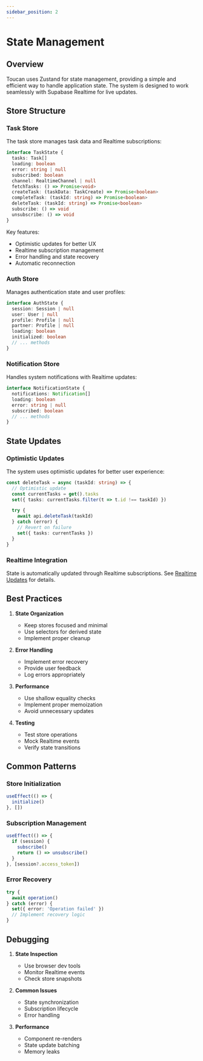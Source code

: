```yaml
---
sidebar_position: 2
---
```


# State Management

## Overview
Toucan uses Zustand for state management, providing a simple and efficient way to handle application state. The system is designed to work seamlessly with Supabase Realtime for live updates.

## Store Structure

### Task Store
The task store manages task data and Realtime subscriptions:

```typescript
interface TaskState {
  tasks: Task[]
  loading: boolean
  error: string | null
  subscribed: boolean
  channel: RealtimeChannel | null
  fetchTasks: () => Promise<void>
  createTask: (taskData: TaskCreate) => Promise<boolean>
  completeTask: (taskId: string) => Promise<boolean>
  deleteTask: (taskId: string) => Promise<boolean>
  subscribe: () => void
  unsubscribe: () => void
}
```

Key features:
- Optimistic updates for better UX
- Realtime subscription management
- Error handling and state recovery
- Automatic reconnection

### Auth Store
Manages authentication state and user profiles:

```typescript
interface AuthState {
  session: Session | null
  user: User | null
  profile: Profile | null
  partner: Profile | null
  loading: boolean
  initialized: boolean
  // ... methods
}
```

### Notification Store
Handles system notifications with Realtime updates:

```typescript
interface NotificationState {
  notifications: Notification[]
  loading: boolean
  error: string | null
  subscribed: boolean
  // ... methods
}
```

## State Updates

### Optimistic Updates
The system uses optimistic updates for better user experience:

```typescript
const deleteTask = async (taskId: string) => {
  // Optimistic update
  const currentTasks = get().tasks
  set({ tasks: currentTasks.filter(t => t.id !== taskId) })

  try {
    await api.deleteTask(taskId)
  } catch (error) {
    // Revert on failure
    set({ tasks: currentTasks })
  }
}
```

### Realtime Integration
State is automatically updated through Realtime subscriptions. See [Realtime Updates](./realtime) for details.

## Best Practices

1. **State Organization**
   - Keep stores focused and minimal
   - Use selectors for derived state
   - Implement proper cleanup

2. **Error Handling**
   - Implement error recovery
   - Provide user feedback
   - Log errors appropriately

3. **Performance**
   - Use shallow equality checks
   - Implement proper memoization
   - Avoid unnecessary updates

4. **Testing**
   - Test store operations
   - Mock Realtime events
   - Verify state transitions

## Common Patterns

### Store Initialization
```typescript
useEffect(() => {
  initialize()
}, [])
```

### Subscription Management
```typescript
useEffect(() => {
  if (session) {
    subscribe()
    return () => unsubscribe()
  }
}, [session?.access_token])
```

### Error Recovery
```typescript
try {
  await operation()
} catch (error) {
  set({ error: 'Operation failed' })
  // Implement recovery logic
}
```

## Debugging

1. **State Inspection**
   - Use browser dev tools
   - Monitor Realtime events
   - Check store snapshots

2. **Common Issues**
   - State synchronization
   - Subscription lifecycle
   - Error handling

3. **Performance**
   - Component re-renders
   - State update batching
   - Memory leaks
